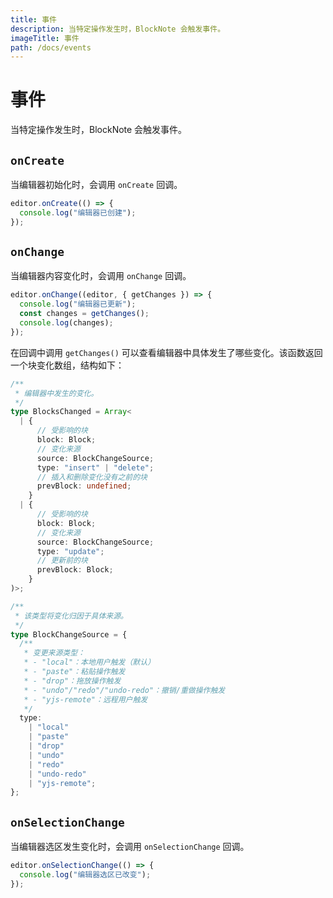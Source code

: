 ```yaml
---
title: 事件
description: 当特定操作发生时，BlockNote 会触发事件。
imageTitle: 事件
path: /docs/events
---
```



# 事件

当特定操作发生时，BlockNote 会触发事件。

## `onCreate`

当编辑器初始化时，会调用 `onCreate` 回调。

```typescript
editor.onCreate(() => {
  console.log("编辑器已创建");
});
```

## `onChange`

当编辑器内容变化时，会调用 `onChange` 回调。

```typescript
editor.onChange((editor, { getChanges }) => {
  console.log("编辑器已更新");
  const changes = getChanges();
  console.log(changes);
});
```

在回调中调用 `getChanges()` 可以查看编辑器中具体发生了哪些变化。该函数返回一个块变化数组，结构如下：

```typescript
/**
 * 编辑器中发生的变化。
 */
type BlocksChanged = Array<
  | {
      // 受影响的块
      block: Block;
      // 变化来源
      source: BlockChangeSource;
      type: "insert" | "delete";
      // 插入和删除变化没有之前的块
      prevBlock: undefined;
    }
  | {
      // 受影响的块
      block: Block;
      // 变化来源
      source: BlockChangeSource;
      type: "update";
      // 更新前的块
      prevBlock: Block;
    }
)>;

/**
 * 该类型将变化归因于具体来源。
 */
type BlockChangeSource = {
  /**
   * 变更来源类型：
   * - "local"：本地用户触发（默认）
   * - "paste"：粘贴操作触发
   * - "drop"：拖放操作触发
   * - "undo"/"redo"/"undo-redo"：撤销/重做操作触发
   * - "yjs-remote"：远程用户触发
   */
  type:
    | "local"
    | "paste"
    | "drop"
    | "undo"
    | "redo"
    | "undo-redo"
    | "yjs-remote";
};
```


## `onSelectionChange`

当编辑器选区发生变化时，会调用 `onSelectionChange` 回调。

```typescript
editor.onSelectionChange(() => {
  console.log("编辑器选区已改变");
});
```